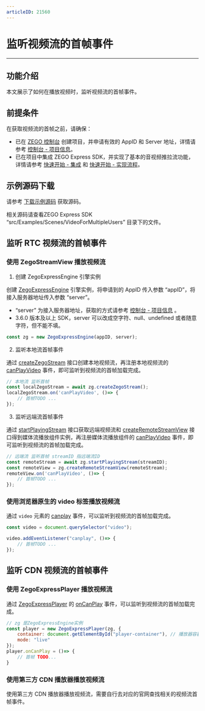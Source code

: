 ```yaml
---
articleID: 21560
---
```


# 监听视频流的首帧事件

- - -

## 功能介绍

本文展示了如何在播放视频时，监听视频流的首帧事件。


## 前提条件

在获取视频流的首帧之前，请确保：

- 已在 [ZEGO 控制台](https://console.zego.im) 创建项目，并申请有效的 AppID 和 Server 地址，详情请参考 [控制台 - 项目信息](https://doc-zh.zego.im/article/12107)。
- 已在项目中集成 ZEGO Express SDK，并实现了基本的音视频推拉流功能，详情请参考 [快速开始 - 集成](./../quick-start/integrating-sdk.mdx#集成-sdk-2) 和 [快速开始 - 实现流程](./../quick-start/implementing-video-call.mdx#实现流程)。

## 示例源码下载

请参考 [下载示例源码](./../quick-start//run-example-code.mdx#获取示例源码) 获取源码。

相关源码请查看ZEGO Express SDK “src/Examples/Scenes/VideoForMultipleUsers” 目录下的文件。

## 监听 RTC 视频流的首帧事件

### 使用 ZegoStreamView 播放视频流

1. 创建 ZegoExpressEngine 引擎实例

创建 [ZegoExpressEngine](@-ZegoExpressEngine) 引擎实例，将申请到的 AppID 传入参数 “appID”，将接入服务器地址传入参数 “server”。


<Note title="说明">

- “server” 为接入服务器地址，获取的方式请参考 [控制台 - 项目信息](https://doc-zh.zego.im/article/12107#2_2) 。
- 3.6.0 版本及以上 SDK，server 可以改成空字符、null、undefined 或者随意字符，但不能不填。
</Note>


```javascript
const zg = new ZegoExpressEngine(appID, server);
```

2. 监听本地流首帧事件

通过 [createZegoStream](@createZegoStream) 接口创建本地视频流，再注册本地视频流的 [canPlayVideo](https://doc-zh.zego.im/article/api?doc=Express_Video_SDK_API~javascript_web~interface~ZegoLocalStreamEvent#can-play-video) 事件，即可监听到视频流的首帧加载完成。

```javascript
// 本地流 监听首帧 
const localZegoStream = await zg.createZegoStream();
localZegoStream.on('canPlayVideo', ()=> {
    // 首帧TODO ...
});
```

3. 监听远端流首帧事件

通过 [startPlayingStream](@startPlayingStream) 接口获取远端视频流和 [createRemoteStreamView](@createRemoteStreamView) 接口得到媒体流播放组件实例，再注册媒体流播放组件的 [canPlayVideo](https://doc-zh.zego.im/article/api?doc=Express_Video_SDK_API~javascript_web~interface~StreamViewEvent) 事件，即可监听到视频流的首帧加载完成。

```javascript
// 远端流 监听首帧 streamID 指远端流ID
const remoteStream = await zg.startPlayingStream(streamID);
const remoteView = zg.createRemoteStreamView(remoteStream);
remoteView.on('canPlayVideo', ()=> {
    // 首帧TODO ...
});
```
### 使用浏览器原生的 video 标签播放视频流

通过 `video` 元素的 [canplay](https://developer.mozilla.org/zh-CN/docs/Web/API/HTMLMediaElement/canplay_event) 事件，可以监听到视频流的首帧加载完成。

```javascript
const video = document.querySelector("video");

video.addEventListener("canplay", ()=> {
    // 首帧TODO ...
});
```

## 监听 CDN 视频流的首帧事件

### 使用 ZegoExpressPlayer 播放视频流

通过 [ZegoExpressPlayer](https://doc-zh.zego.im/article/18429) 的 [onCanPlay](https://doc-zh.zego.im/article/api?doc=Express_Video_SDK_API~javascript_web~class~ZegoExpressPlayer#on-can-play) 事件，可以监听到视频流的首帧加载完成。

```javascript
// zg 是ZegoExpressEngine实例
const player = new ZegoExpressPlayer(zg, {
    container: document.getElementById("player-container"), // 播放器容器ID
    mode: "live"
});
player.onCanPlay = ()=> {
    // 首帧 TODO...
}
```

### 使用第三方 CDN 播放器播放视频流

使用第三方 CDN 播放器播放视频流，需要自行去对应的官网查找相关的视频流首帧事件。
